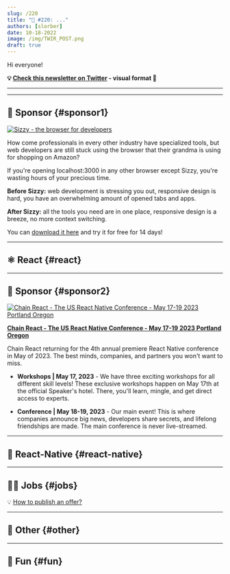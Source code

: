 ```yaml
---
slug: /220
title: "📨 #220: ..."
authors: [slorber]
date: 10-18-2022
image: /img/TWIR_POST.png
draft: true
---
```


Hi everyone!

<Todo />

<!-- truncate -->

**💡 [Check this newsletter on Twitter](https://slo.im/thread) - visual format 🎨**

---


<Support />

---

## 💸 Sponsor {#sponsor1}

[![Sizzy - the browser for developers](/emails/issues/220/sizzy.jpg)](https://sizzy.co/?utm_campaign=newsletter&utm_source=thisweekinreact)

How come professionals in every other industry have specialized tools, but web developers are still stuck using the browser that their grandma is using for shopping on Amazon?

If you're opening localhost:3000 in any other browser except Sizzy, you're wasting hours of your precious time.

**Before Sizzy:** web development is stressing you out, responsive design is hard, you have an overwhelming amount of opened tabs and apps.

**After Sizzy:** all the tools you need are in one place, responsive design is a breeze, no more context switching.

You can [download it here](https://sizzy.co/?utm_campaign=newsletter&utm_source=thisweekinreact) and try it for free for 14 days!

---

## ⚛️ React {#react}

<Todo />

<SubscribeFormEmbed />

---

## 💸 Sponsor {#sponsor2}

[![Chain React - The US React Native Conference - May 17-19 2023 Portland Oregon](/emails/issues/220/chainreact.jpg)](https://cr.infinite.red/?utm_source=react_hebdo)

**[Chain React - The US React Native Conference - May 17-19 2023 Portland Oregon](https://cr.infinite.red/?utm_source=react_hebdo)**

Chain React returning for the 4th annual premiere React Native conference in May of 2023. The best minds, companies, and partners you won't want to miss.

- **Workshops | May 17, 2023** - We have three exciting workshops for all different skill levels! These exclusive workshops happen on May 17th at the official Speaker's hotel. There, you'll learn, mingle, and get direct access to experts.

- **Conference | May 18-19, 2023** - Our main event! This is where companies announce big news, developers share secrets, and lifelong friendships are made. The main conference is never live-streamed.

---

## 📱 React-Native {#react-native}

<Todo />

---

## 🧑‍💻 Jobs {#jobs}

<Todo />

💡 [How to publish an offer?](https://thisweekinreact.com/sponsor)

---

## 🔀 Other {#other}

<Todo />

---

## 🤭 Fun {#fun}

<Todo />
